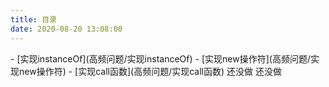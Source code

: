 ```yaml
---
title: 目录
date: 2020-08-20 13:08:00
---
```


<Tabs>
  <TabItem value="high" label="高频题" default>
    - [实现instanceOf](高频问题/实现instanceOf)
    - [实现new操作符](高频问题/实现new操作符)
    - [实现call函数](高频问题/实现call函数)
  </TabItem>
  <TabItem value="midium" label="中频题">
    还没做
  </TabItem>
  <TabItem value="low" label="低频题">
    还没做
  </TabItem>
</Tabs>